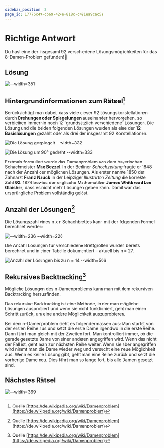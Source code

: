 ```yaml
---
sidebar_position: 2
page_id: 17776c49-cb69-424e-818c-c421ea9cac5a
---
```


# Richtige Antwort

Du hast eine der insgesamt 92 verschiedene Lösungsmöglichkeiten für das 8-Damen-Problem gefunden!🥳

## Lösung

![--width=351](./images/Loesung.jpeg)

## Hintergrundinformationen zum Rätsel[^1]

Berücksichtigt man dabei, dass viele dieser 92 Lösungskonstellationen durch **Drehungen oder Spiegelungen** auseinander hervorgehen, so verbleiben immerhin noch 12 “grundsätzlich verschiedene” Lösungen. Die Lösung und die beiden folgenden Lösungen wurden als eine der **12 Basislösungen** gezählt oder als drei der insgesamt 92 Konstellationen.

![Die Lösung gespiegelt --width=332](./images/gespiegelt.jpeg)

![Die Lösung um 90° gedreht --width=333](./images/90graddrehung.jpeg)

Erstmals formuliert wurde das Damenproblem von dem bayerischen Schachmeister **Max Bezzel**. In der Berliner *Schachzeitung* fragte er 1848 nach der Anzahl der möglichen Lösungen. Als erster nannte 1850 der Zahnarzt **Franz Nauck** in der Leipziger *Illustrirten Zeitung* die korrekte Zahl **92**. 1874 bewies der englische Mathematiker **James Whitbread Lee Glaisher**, dass es nicht mehr Lösungen geben kann. Damit war das ursprüngliche Problem vollständig gelöst.

## Anzahl der Lösungen[^1]

Die Lösungszahl eines n x n Schachbrettes kann mit der folgenden Formel berechnet werden:

![![--width=236](./images/Formel2.png) --width=226](./images/Formel1.png)

Die Anzahl Lösungen für verschiedene Brettgrößen wurden bereits berechnet und in einer Tabelle dokumentiert – aktuell bis n = 27.

![Anzahl der Lösungen bis zu n = 14 --width=506](./images/Screenshot-2025-04-03-072706.png)

## Rekursives Backtracking[^1]

Mögliche Lösungen des n-Damenproblems kann man mit dem rekursiven Backtracking herausfinden. 

Das rekursive Backtracking ist eine Methode, in der man mögliche Lösungen ausprobiert und wenn sie nicht funktioniert, geht man einen Schritt zurück, um eine andere Möglichkeit auszuprobieren. 

Bei dem n-Damenproblem sieht es folgendermassen aus: Man startet von der ersten Reihe aus und setzt die erste Dame irgendwo in die erste Reihe. Dann fährt man gleich mit der Zweiten fort. Man kontrolliert immer, ob die gerade gesetzte Dame von einer anderen angegriffen wird. Wenn das nicht der Fall ist, geht man zur nächsten Reihe weiter. Wenn sie aber angegriffen wird nimmt man die Dame wieder weg und versucht eine neue Möglichkeit aus. Wenn es keine Lösung gibt, geht man eine Reihe zurück und setzt die vorherige Dame neu. Dies fährt man so lange fort, bis alle Damen gesetzt sind. 

[^1]: Quelle [https://de.wikipedia.org/wiki/Damenproblem](https://de.wikipedia.org/wiki/Damenproblem)



## Nächstes Rätsel

![--width=369](./images/naechstes_raetsel.jpeg)